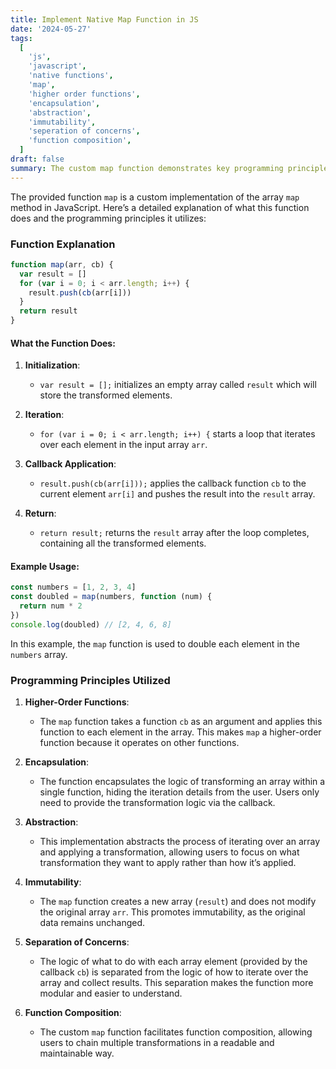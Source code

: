```yaml
---
title: Implement Native Map Function in JS
date: '2024-05-27'
tags:
  [
    'js',
    'javascript',
    'native functions',
    'map',
    'higher order functions',
    'encapsulation',
    'abstraction',
    'immutability',
    'seperation of concerns',
    'function composition',
  ]
draft: false
summary: The custom map function demonstrates key programming principles such as higher-order functions, encapsulation, abstraction, immutability, separation of concerns, and function composition. These principles are foundational to writing clean, maintainable, and efficient code in JavaScript and many other programming languages.
---
```


The provided function `map` is a custom implementation of the array `map` method in JavaScript. Here’s a detailed explanation of what this function does and the programming principles it utilizes:

### Function Explanation

```javascript
function map(arr, cb) {
  var result = []
  for (var i = 0; i < arr.length; i++) {
    result.push(cb(arr[i]))
  }
  return result
}
```

#### What the Function Does:

1. **Initialization**:

   - `var result = [];` initializes an empty array called `result` which will store the transformed elements.

2. **Iteration**:

   - `for (var i = 0; i < arr.length; i++) {` starts a loop that iterates over each element in the input array `arr`.

3. **Callback Application**:

   - `result.push(cb(arr[i]));` applies the callback function `cb` to the current element `arr[i]` and pushes the result into the `result` array.

4. **Return**:
   - `return result;` returns the `result` array after the loop completes, containing all the transformed elements.

#### Example Usage:

```javascript
const numbers = [1, 2, 3, 4]
const doubled = map(numbers, function (num) {
  return num * 2
})
console.log(doubled) // [2, 4, 6, 8]
```

In this example, the `map` function is used to double each element in the `numbers` array.

### Programming Principles Utilized

1. **Higher-Order Functions**:

   - The `map` function takes a function `cb` as an argument and applies this function to each element in the array. This makes `map` a higher-order function because it operates on other functions.

2. **Encapsulation**:

   - The function encapsulates the logic of transforming an array within a single function, hiding the iteration details from the user. Users only need to provide the transformation logic via the callback.

3. **Abstraction**:

   - This implementation abstracts the process of iterating over an array and applying a transformation, allowing users to focus on what transformation they want to apply rather than how it’s applied.

4. **Immutability**:

   - The `map` function creates a new array (`result`) and does not modify the original array `arr`. This promotes immutability, as the original data remains unchanged.

5. **Separation of Concerns**:

   - The logic of what to do with each array element (provided by the callback `cb`) is separated from the logic of how to iterate over the array and collect results. This separation makes the function more modular and easier to understand.

6. **Function Composition**:
   - The custom `map` function facilitates function composition, allowing users to chain multiple transformations in a readable and maintainable way.
